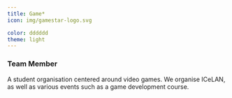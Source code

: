 ```yaml
---
title: Game*
icon: img/gamestar-logo.svg

color: dddddd
theme: light
---
```


### Team Member

A student organisation centered around video games.
We organise ICeLAN, as well as various events such as a game development course.

